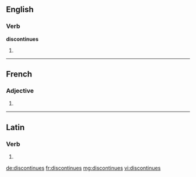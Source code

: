 ==English==

===Verb===
'''discontinues'''

# {{third-person singular of|discontinue}}

----

==French==

===Adjective===
{{fr-adj-form}} {{f|p}}

# {{feminine plural of|discontinu|lang=fr}}

----

==Latin==

===Verb===
{{la-verb-form|discontinuēs}}

# {{conjugation of|discontinuo|discontinuō|2|s|pres|act|sub|lang=la}}

[[de:discontinues]]
[[fr:discontinues]]
[[mg:discontinues]]
[[vi:discontinues]]